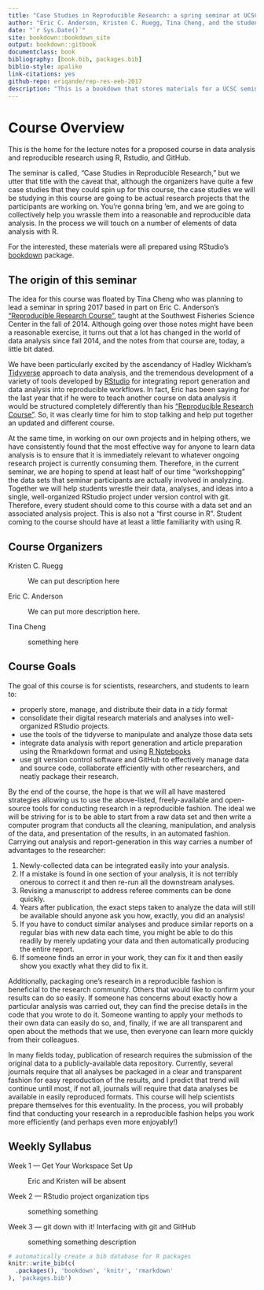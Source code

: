 ```yaml
--- 
title: "Case Studies in Reproducible Research: a spring seminar at UCSC"
author: "Eric C. Anderson, Kristen C. Ruegg, Tina Cheng, and the students of EEB 295"
date: "`r Sys.Date()`"
site: bookdown::bookdown_site
output: bookdown::gitbook
documentclass: book
bibliography: [book.bib, packages.bib]
biblio-style: apalike
link-citations: yes
github-repo: eriqande/rep-res-eeb-2017
description: "This is a bookdown that stores materials for a UCSC seminar on reproducible research with R. The output format for this example is bookdown::gitbook."
---
```




# Course Overview

This is the home for the lecture notes for a proposed course in 
data analysis and reproducible research using R, Rstudio, and GitHub. 

The seminar is called, "Case Studies in Reproducible Research," but we utter that
title with the caveat that, although the organizers have quite a few 
case studies that they could spin up for this course, the case studies we
will be studying in this course are going to be actual research projects 
that the participants are working on.  You're gonna bring 'em, and we are
going to collectively help you wrassle them into a reasonable and reproducible
data analysis.  In the process we will touch on a number of elements of data
analysis with R.

For the interested, these materials were all prepared using RStudio's 
[bookdown](https://bookdown.org/) package.  

## The origin of this seminar

The idea for this course
was floated by Tina Cheng who was planning to lead a seminar in spring 2017 based in part on 
Eric C. Anderson's ["Reproducible Research Course"](http://eriqande.github.io/rep-res-web/), taught 
at the Southwest Fisheries Science Center in the 
fall of 2014.  Although going over those notes might have been a reasonable exercise, it turns out
that a lot has changed in the world of data analysis since fall 2014, and the notes from that course
are, today, a little bit dated.

We have been particularly excited by the ascendancy of Hadley Wickham's 
[Tidyverse](http://tidyverse.org/) approach to data analysis, and the tremendous development
of a variety of tools developed by [RStudio](https://www.rstudio.com/) for integrating report
generation and data analysis into reproducible workflows.  In fact, Eric has been saying for the last
year that if he were to teach
another course on data analysis it would be structured completely differently than his
["Reproducible Research Course"](http://eriqande.github.io/rep-res-web/).  So, it was clearly time
for him to stop talking and help put together 
an updated and different course.

At the same time, in working on our own projects and in helping others, we have 
consistently found that the most effective way for anyone to learn data analysis is to ensure
that it is immediately relevant to whatever ongoing research project is currently consuming them.
Therefore, in the current
seminar, we are hoping to spend at least half of our time "workshopping" the data
sets that  seminar participants are actually involved in analyzing.  Together we
will help students wrestle their data, analyses, and ideas into a single, well-organized
RStudio project under version control with git.  Therefore, every student should come to
this course with a data set and an associated analysis project.  This is also not a 
"first course in R".  Student coming to the course should have at least a little
familiarity with using R.  

## Course Organizers

Kristen C. Ruegg

: We can put description here

Eric C. Anderson

: We can put more description here.

Tina Cheng

: something here


## Course Goals

The goal of this course is for scientists, researchers, and students to learn to:

- properly store, manage, and distribute their data in a *tidy* format
- consolidate their digital research materials and analyses into well-organized
RStudio projects.
- use the tools of the tidyverse to manipulate and analyze those data sets
- integrate data analysis with report generation and article preparation using the Rmarkdown format
and using [R Notebooks](http://rmarkdown.rstudio.com/r_notebooks.html)
- use git version control software and GitHub to effectively manage data and source code, 
collaborate efficiently with other researchers, and neatly package their research.

By the end of the course, the hope is that we will all have mastered strategies allowing us to use the above-listed, freely-available and open-source tools for conducting research in a reproducible fashion. The ideal we will be striving for is to be able to start from a raw data set and then write a computer program that conducts all the cleaning, manipulation, and analysis of the data, and presentation of the results, in an automated fashion. Carrying out analysis and report-generation in this way carries a number of advantages to the researcher:

1. Newly-collected data can be integrated easily into your analysis.
1. If a mistake is found in one section of your analysis, it is not terribly onerous to correct it and then re-run all the downstream analyses.
1. Revising a manuscript to address referee comments can be done quickly.
1. Years after publication, the exact steps taken to analyze the data will still be available should anyone ask you how, exactly, you did an analysis!
1. If you have to conduct similar analyses and produce similar reports on a regular bias with new data each time, you might be able to do this readily by merely updating your data and then automatically producing the entire report.
1. If someone finds an error in your work, they can fix it and then easily show you exactly what they did to fix it.

Additionally, packaging one’s research in a reproducible fashion is beneficial to the research community. Others that would like to confirm your results can do so easily. If someone has concerns about exactly how a particular analysis was carried out, they can find the precise details in the code that you wrote to do it. Someone wanting to apply your methods to their own data can easily do so, and, finally, if we are all transparent and open about the methods that we use, then everyone can learn more quickly from their colleagues.

In many fields today, publication of research requires the submission of the original data to a publicly-available data repository. Currently, several journals require that all analyses be packaged in a clear and transparent fashion for easy reproduction of the results, and I predict that trend will continue until most, if not all, journals will require that data analyses be available in easily reproduced formats. This course will help scientists prepare themselves for this eventuality. In the process, you will probably find that conducting your research in a reproducible fashion helps you work more efficiently (and perhaps even more enjoyably!)


## Weekly Syllabus

Week 1 --- Get Your Workspace Set Up

: Eric and Kristen will be absent

Week 2 --- RStudio project organization tips

: something something

Week 3 --- git down with it!  Interfacing with git and GitHub

: something something description



```r
# automatically create a bib database for R packages
knitr::write_bib(c(
  .packages(), 'bookdown', 'knitr', 'rmarkdown'
), 'packages.bib')
```

